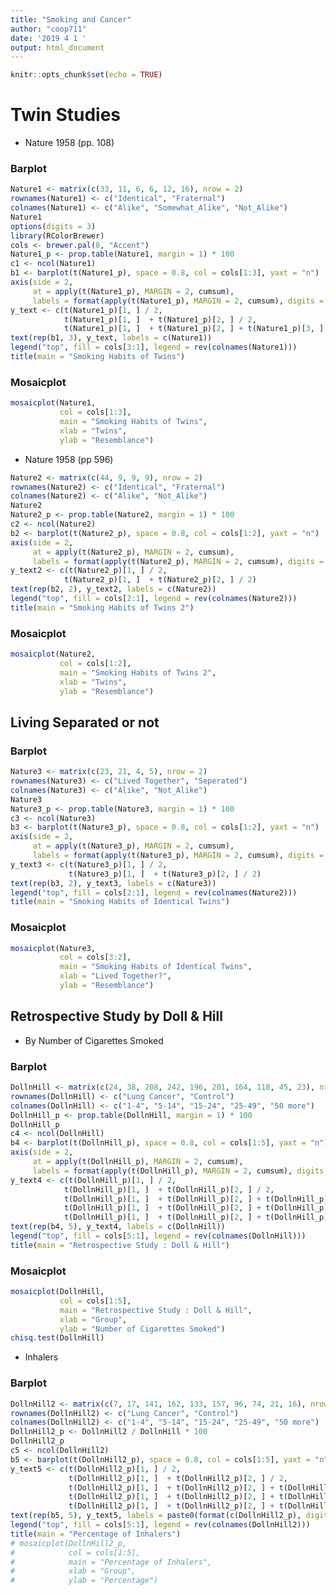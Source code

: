 ```yaml
---
title: "Smoking and Cancer"
author: "coop711"
date: '2019 4 1 '
output: html_document
---
```


```r
knitr::opts_chunk$set(echo = TRUE)
```

# Twin Studies

* Nature 1958 (pp. 108)

### Barplot

```r
Nature1 <- matrix(c(33, 11, 6, 6, 12, 16), nrow = 2)
rownames(Nature1) <- c("Identical", "Fraternal")
colnames(Nature1) <- c("Alike", "Somewhat_Alike", "Not_Alike")
Nature1
options(digits = 3)
library(RColorBrewer)
cols <- brewer.pal(8, "Accent")
Nature1_p <- prop.table(Nature1, margin = 1) * 100
c1 <- ncol(Nature1)
b1 <- barplot(t(Nature1_p), space = 0.8, col = cols[1:3], yaxt = "n")
axis(side = 2,
     at = apply(t(Nature1_p), MARGIN = 2, cumsum),
     labels = format(apply(t(Nature1_p), MARGIN = 2, cumsum), digits = 3, nsmall = 1), las = 2)
y_text <- c(t(Nature1_p)[1, ] / 2, 
            t(Nature1_p)[1, ]  + t(Nature1_p)[2, ] / 2, 
            t(Nature1_p)[1, ]  + t(Nature1_p)[2, ] + t(Nature1_p)[3, ] / 2)
text(rep(b1, 3), y_text, labels = c(Nature1))
legend("top", fill = cols[3:1], legend = rev(colnames(Nature1)))
title(main = "Smoking Habits of Twins")
```

### Mosaicplot
 
```r
mosaicplot(Nature1, 
           col = cols[1:3], 
           main = "Smoking Habits of Twins", 
           xlab = "Twins", 
           ylab = "Resemblance")
```
   
* Nature 1958 (pp 596)   

```r
Nature2 <- matrix(c(44, 9, 9, 9), nrow = 2)
rownames(Nature2) <- c("Identical", "Fraternal")
colnames(Nature2) <- c("Alike", "Not_Alike")
Nature2
Nature2_p <- prop.table(Nature2, margin = 1) * 100
c2 <- ncol(Nature2)
b2 <- barplot(t(Nature2_p), space = 0.8, col = cols[1:2], yaxt = "n")
axis(side = 2,
     at = apply(t(Nature2_p), MARGIN = 2, cumsum),
     labels = format(apply(t(Nature2_p), MARGIN = 2, cumsum), digits = 3, nsmall = 1), las = 2)
y_text2 <- c(t(Nature2_p)[1, ] / 2, 
            t(Nature2_p)[1, ]  + t(Nature2_p)[2, ] / 2)
text(rep(b2, 2), y_text2, labels = c(Nature2))
legend("top", fill = cols[2:1], legend = rev(colnames(Nature2)))
title(main = "Smoking Habits of Twins 2")
```

### Mosaicplot

```r
mosaicplot(Nature2, 
           col = cols[1:2], 
           main = "Smoking Habits of Twins 2", 
           xlab = "Twins", 
           ylab = "Resemblance")
```

## Living Separated or not

### Barplot

```r
Nature3 <- matrix(c(23, 21, 4, 5), nrow = 2)
rownames(Nature3) <- c("Lived Together", "Seperated")
colnames(Nature3) <- c("Alike", "Not_Alike")
Nature3
Nature3_p <- prop.table(Nature3, margin = 1) * 100
c3 <- ncol(Nature3)
b3 <- barplot(t(Nature3_p), space = 0.8, col = cols[1:2], yaxt = "n")
axis(side = 2,
     at = apply(t(Nature3_p), MARGIN = 2, cumsum),
     labels = format(apply(t(Nature3_p), MARGIN = 2, cumsum), digits = 3, nsmall = 1), las = 2)
y_text3 <- c(t(Nature3_p)[1, ] / 2, 
             t(Nature3_p)[1, ]  + t(Nature3_p)[2, ] / 2)
text(rep(b3, 2), y_text3, labels = c(Nature3))
legend("top", fill = cols[2:1], legend = rev(colnames(Nature2)))
title(main = "Smoking Habits of Identical Twins")
```

### Mosaicplot

```r
mosaicplot(Nature3, 
           col = cols[3:2], 
           main = "Smoking Habits of Identical Twins", 
           xlab = "Lived Together?", 
           ylab = "Resemblance")
```

## Retrospective Study by Doll & Hill

* By Number of Cigarettes Smoked

### Barplot

```r
DollnHill <- matrix(c(24, 38, 208, 242, 196, 201, 164, 118, 45, 23), nrow = 2)
rownames(DollnHill) <- c("Lung Cancer", "Control")
colnames(DollnHill) <- c("1-4", "5-14", "15-24", "25-49", "50 more")
DollnHill_p <- prop.table(DollnHill, margin = 1) * 100
DollnHill_p
c4 <- ncol(DollnHill)
b4 <- barplot(t(DollnHill_p), space = 0.8, col = cols[1:5], yaxt = "n")
axis(side = 2,
     at = apply(t(DollnHill_p), MARGIN = 2, cumsum),
     labels = format(apply(t(DollnHill_p), MARGIN = 2, cumsum), digits = 2, nsmall = 1), las = 2)
y_text4 <- c(t(DollnHill_p)[1, ] / 2, 
            t(DollnHill_p)[1, ]  + t(DollnHill_p)[2, ] / 2, 
            t(DollnHill_p)[1, ]  + t(DollnHill_p)[2, ] + t(DollnHill_p)[3, ] / 2,
            t(DollnHill_p)[1, ]  + t(DollnHill_p)[2, ] + t(DollnHill_p)[3, ] + t(DollnHill_p)[4, ] / 2,
            t(DollnHill_p)[1, ]  + t(DollnHill_p)[2, ] + t(DollnHill_p)[3, ] + t(DollnHill_p)[4, ] + t(DollnHill_p)[5, ] / 2)
text(rep(b4, 5), y_text4, labels = c(DollnHill))
legend("top", fill = cols[5:1], legend = rev(colnames(DollnHill)))
title(main = "Retrospective Study : Doll & Hill")
```

### Mosaicplot

```r
mosaicplot(DollnHill, 
           col = cols[1:5], 
           main = "Retrospective Study : Doll & Hill", 
           xlab = "Group", 
           ylab = "Number of Cigarettes Smoked")
chisq.test(DollnHill)
```

* Inhalers

### Barplot

```r
DollnHill2 <- matrix(c(7, 17, 141, 162, 133, 157, 96, 74, 21, 16), nrow = 2)
rownames(DollnHill2) <- c("Lung Cancer", "Control")
colnames(DollnHill2) <- c("1-4", "5-14", "15-24", "25-49", "50 more")
DollnHill2_p <- DollnHill2 / DollnHill * 100
DollnHill2_p
c5 <- ncol(DollnHill2)
b5 <- barplot(t(DollnHill2_p), space = 0.8, col = cols[1:5], yaxt = "n")
y_text5 <- c(t(DollnHill2_p)[1, ] / 2, 
             t(DollnHill2_p)[1, ]  + t(DollnHill2_p)[2, ] / 2, 
             t(DollnHill2_p)[1, ]  + t(DollnHill2_p)[2, ] + t(DollnHill2_p)[3, ] / 2,
             t(DollnHill2_p)[1, ]  + t(DollnHill2_p)[2, ] + t(DollnHill2_p)[3, ] + t(DollnHill2_p)[4, ] / 2,
             t(DollnHill2_p)[1, ]  + t(DollnHill2_p)[2, ] + t(DollnHill2_p)[3, ] + t(DollnHill2_p)[4, ] + t(DollnHill2_p)[5, ] / 2)
text(rep(b5, 5), y_text5, labels = paste0(format(c(DollnHill2_p), digits = 3, nsmall = 1), "%"))
legend("top", fill = cols[5:1], legend = rev(colnames(DollnHill2)))
title(main = "Percentage of Inhalers")
# mosaicplot(DollnHill2_p, 
#            col = cols[1:5], 
#            main = "Percentage of Inhalers", 
#            xlab = "Group", 
#            ylab = "Percentage")
```